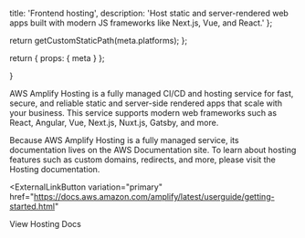 
  title: 'Frontend hosting',
  description:
    'Host static and server-rendered web apps built with modern JS frameworks like Next.js, Vue, and React.'
};

  return getCustomStaticPath(meta.platforms);
};

  return {
    props: {
      meta
    }
  };

}

AWS Amplify Hosting is a fully managed CI/CD and hosting service for fast, secure, and reliable static and server-side rendered apps that scale with your business. This service supports modern web frameworks such as React, Angular, Vue, Next.js, Nuxt.js, Gatsby, and more.

Because AWS Amplify Hosting is a fully managed service, its documentation lives on the AWS Documentation site. To learn about hosting features such as custom domains, redirects, and more, please visit the Hosting documentation.

<ExternalLinkButton
  variation="primary"
  href="https://docs.aws.amazon.com/amplify/latest/userguide/getting-started.html"
>
  View Hosting Docs
</ExternalLinkButton>
